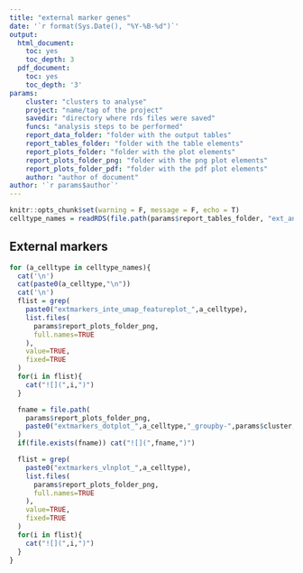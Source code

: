 ```yaml
---
title: "external marker genes"
date: '`r format(Sys.Date(), "%Y-%B-%d")`'
output:
  html_document:
    toc: yes
    toc_depth: 3
  pdf_document:
    toc: yes
    toc_depth: '3'
params:
    cluster: "clusters to analyse"
    project: "name/tag of the project"
    savedir: "directory where rds files were saved"
    funcs: "analysis steps to be performed"
    report_data_folder: "folder with the output tables"
    report_tables_folder: "folder with the table elements"
    report_plots_folder: "folder with the plot elements"
    report_plots_folder_png: "folder with the png plot elements"
    report_plots_folder_pdf: "folder with the pdf plot elements"
    author: "author of document"
author: '`r params$author`'
---
```


```r
knitr::opts_chunk$set(warning = F, message = F, echo = T)
celltype_names = readRDS(file.path(params$report_tables_folder, "ext_annot_celltype_names.RDS"))
```

## External markers
```r
for (a_celltype in celltype_names){
  cat('\n')
  cat(paste0(a_celltype,"\n"))
  cat('\n')
  flist = grep(
    paste0("extmarkers_inte_umap_featureplot_",a_celltype),
    list.files(
      params$report_plots_folder_png,
      full.names=TRUE
    ),
    value=TRUE,
    fixed=TRUE
  )
  for(i in flist){
    cat("![](",i,")")
  }

  fname = file.path(
    params$report_plots_folder_png,
    paste0("extmarkers_dotplot_",a_celltype,"_groupby-",params$cluster,".png")
  )
  if(file.exists(fname)) cat("![](",fname,")")

  flist = grep(
    paste0("extmarkers_vlnplot_",a_celltype),
    list.files(
      params$report_plots_folder_png,
      full.names=TRUE
    ),
    value=TRUE,
    fixed=TRUE
  )
  for(i in flist){
    cat("![](",i,")")
  }
}
```
